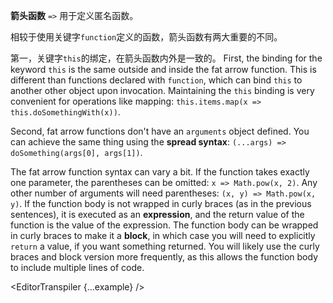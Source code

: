
**箭头函数** `=>` 用于定义匿名函数。

相较于使用关键字`function`定义的函数，箭头函数有两大重要的不同。

第一，关键字`this`的绑定，在箭头函数内外是一致的。
First, the binding for the keyword `this` is the same outside and inside the fat arrow function. This is different than functions declared with `function`, which can bind `this` to another other object upon invocation. Maintaining the `this` binding is very convenient for operations like mapping: `this.items.map(x => this.doSomethingWith(x))`.

Second, fat arrow functions don't have an `arguments` object defined. You can achieve the same thing using the **spread syntax**: `(...args) => doSomething(args[0], args[1])`.

The fat arrow function syntax can vary a bit. If the function takes exactly one parameter, the parentheses can be omitted: `x => Math.pow(x, 2)`. Any other number of arguments will need parentheses: `(x, y) => Math.pow(x, y)`. If the function body is not wrapped in curly braces (as in the previous sentences), it is executed as an **expression**, and the return value of the function is the value of the expression. The function body can be wrapped in curly braces to make it a **block**, in which case you will need to explicitly `return` a value, if you want something returned. You will likely use the curly braces and block version more frequently, as this allows the function body to include multiple lines of code.

<EditorTranspiler {...example} />
